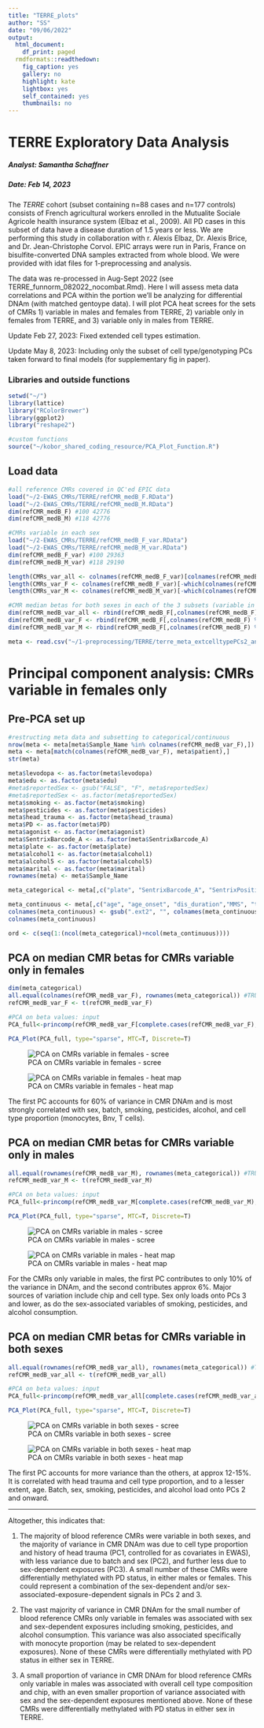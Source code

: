 ```yaml
---
title: "TERRE_plots"
author: "SS"
date: "09/06/2022"
output:
  html_document:
    df_print: paged
  rmdformats::readthedown:
    fig_caption: yes
    gallery: no
    highlight: kate
    lightbox: yes
    self_contained: yes
    thumbnails: no
---
```

TERRE Exploratory Data Analysis
===============================================================

##### Analyst: Samantha Schaffner
##### Date: Feb 14, 2023

The *TERRE* cohort (subset containing n=88 cases and n=177 controls) consists of French agricultural workers enrolled in the Mutualite Sociale Agricole health insurance system (Elbaz et al., 2009). All PD cases in this subset of data have a disease duration of 1.5 years or less. We are performing this study in collaboration with r. Alexis Elbaz, Dr. Alexis Brice, and Dr. Jean-Christophe Corvol. EPIC arrays were run in Paris, France on bisulfite-converted DNA samples extracted from whole blood. We were provided with idat files for 1-preprocessing and analysis.

The data was re-processed in Aug-Sept 2022 (see TERRE_funnorm_082022_nocombat.Rmd). Here I will assess meta data correlations and PCA within the portion we'll be analyzing for differential DNAm (with matched gentoype data). I will plot PCA heat screes for the sets of CMRs 1) variable in males and females from TERRE, 2) variable only in females from TERRE, and 3) variable only in males from TERRE.

Update Feb 27, 2023: Fixed extended cell types estimation.

Update May 8, 2023: Including only the subset of cell type/genotyping PCs taken forward to final models (for supplementary fig in paper).

### Libraries and outside functions
```r
setwd("~/")
library(lattice)
library("RColorBrewer")
library(ggplot2)
library("reshape2")

#custom functions
source("~/kobor_shared_coding_resource/PCA_Plot_Function.R")
```

## Load data 
```r
#all reference CMRs covered in QC'ed EPIC data
load("~/2-EWAS_CMRs/TERRE/refCMR_medB_F.RData")
load("~/2-EWAS_CMRs/TERRE/refCMR_medB_M.RData")
dim(refCMR_medB_F) #100 42776
dim(refCMR_medB_M) #118 42776

#CMRs variable in each sex
load("~/2-EWAS_CMRs/TERRE/refCMR_medB_F_var.RData")
load("~/2-EWAS_CMRs/TERRE/refCMR_medB_M_var.RData")
dim(refCMR_medB_F_var) #100 29363
dim(refCMR_medB_M_var) #118 29190

length(CMRs_var_all <- colnames(refCMR_medB_F_var)[colnames(refCMR_medB_F_var) %in% colnames(refCMR_medB_M_var)]) #28172
length(CMRs_var_F <- colnames(refCMR_medB_F_var)[-which(colnames(refCMR_medB_F_var) %in% colnames(refCMR_medB_M_var))]) #1191
length(CMRs_var_M <- colnames(refCMR_medB_M_var)[-which(colnames(refCMR_medB_M_var) %in% colnames(refCMR_medB_F_var))]) #1018

#CMR median betas for both sexes in each of the 3 subsets (variable in one or both sexes)
dim(refCMR_medB_var_all <- rbind(refCMR_medB_F[,colnames(refCMR_medB_F) %in% CMRs_var_all], refCMR_medB_M[,colnames(refCMR_medB_M) %in% CMRs_var_all])) #218 28172
dim(refCMR_medB_var_F <- rbind(refCMR_medB_F[,colnames(refCMR_medB_F) %in% CMRs_var_F], refCMR_medB_M[,colnames(refCMR_medB_M) %in% CMRs_var_F])) #218 1191
dim(refCMR_medB_var_M <- rbind(refCMR_medB_F[,colnames(refCMR_medB_F) %in% CMRs_var_M], refCMR_medB_M[,colnames(refCMR_medB_M) %in% CMRs_var_M])) #218 1018

meta <- read.csv("~/1-preprocessing/TERRE/terre_meta_extcelltypePCs2_ancestryPCs_complete.csv")
```

# Principal component analysis: CMRs variable in females only

## Pre-PCA set up
```r
#restructing meta data and subsetting to categorical/continuous
nrow(meta <- meta[meta$Sample_Name %in% colnames(refCMR_medB_var_F),]) #218
meta <- meta[match(colnames(refCMR_medB_var_F), meta$patient),]
str(meta)

meta$levodopa <- as.factor(meta$levodopa)
meta$edu <- as.factor(meta$edu)
#meta$reportedSex <- gsub("FALSE", "F", meta$reportedSex)
#meta$reportedSex <- as.factor(meta$reportedSex)
meta$smoking <- as.factor(meta$smoking)
meta$pesticides <- as.factor(meta$pesticides)
meta$head_trauma <- as.factor(meta$head_trauma)
meta$PD <- as.factor(meta$PD)
meta$agonist <- as.factor(meta$agonist)
meta$SentrixBarcode_A <- as.factor(meta$SentrixBarcode_A)
meta$plate <- as.factor(meta$plate)
meta$alcohol1 <- as.factor(meta$alcohol1)
meta$alcohol5 <- as.factor(meta$alcohol5)
meta$marital <- as.factor(meta$marital)
rownames(meta) <- meta$Sample_Name

meta_categorical <- meta[,c("plate", "SentrixBarcode_A", "SentrixPosition_A", "Sample_Well", "reportedSex", "PD", "ethnicity", "levodopa", "agonist", "edu", "smoking", "pesticides", "head_trauma", "marital", "alcohol1", "alcohol5")]

meta_continuous <- meta[,c("age", "age_onset", "dis_duration","MMS", "time_sto", "bmi","alcohol2", "alcohol3", "alcohol4", "Neu.ext2", "Eos.ext2", "Bas.ext2", "Mono.ext2", "Bnv.ext2", "Bmem.ext2", "CD4nv.ext2", "CD4mem.ext2", "Treg.ext2", "CD8nv.ext2", "CD8mem.ext2", "NK.ext2", "CTP_PC1", "CTP_PC2", "CTP_PC3", "CTP_PC4", "CTP_PC5","CTP_PC6","ancestryPC1", "ancestryPC2", "ancestryPC3")]
colnames(meta_continuous) <- gsub(".ext2", "", colnames(meta_continuous))
colnames(meta_continuous)

ord <- c(seq(1:(ncol(meta_categorical)+ncol(meta_continuous))))
```

## PCA on median CMR betas for CMRs variable only in females
```r
dim(meta_categorical)
all.equal(colnames(refCMR_medB_var_F), rownames(meta_categorical)) #TRUE
refCMR_medB_var_F <- t(refCMR_medB_var_F)

#PCA on beta values: input
PCA_full<-princomp(refCMR_medB_var_F[complete.cases(refCMR_medB_var_F),])

PCA_Plot(PCA_full, type="sparse", MTC=T, Discrete=T)
```
![PCA on CMRs variable in females - scree](/home1/NEURO/schaffner/2-EWAS_CMRs/TERRE/var_CMRs_by_sex/PCA_var_CMRs_F_scree_ext2.png)

![PCA on CMRs variable in females - heat map](/home1/NEURO/schaffner/2-EWAS_CMRs/TERRE/var_CMRs_by_sex/PCA_var_CMRs_F_heat_legend_ext2_v2.png)

The first PC accounts for 60% of variance in CMR DNAm and is most strongly correlated with sex, batch, smoking, pesticides, alcohol, and cell type proportion (monocytes, Bnv, T cells).

## PCA on median CMR betas for CMRs variable only in males
```r
all.equal(rownames(refCMR_medB_var_M), rownames(meta_categorical)) #TRUE
refCMR_medB_var_M <- t(refCMR_medB_var_M)

#PCA on beta values: input
PCA_full<-princomp(refCMR_medB_var_M[complete.cases(refCMR_medB_var_M),])

PCA_Plot(PCA_full, type="sparse", MTC=T, Discrete=T)
```
![PCA on CMRs variable in males - scree](/home1/NEURO/schaffner/2-EWAS_CMRs/TERRE/var_CMRs_by_sex/PCA_var_CMRs_M_scree_ext2.png)

![PCA on CMRs variable in males - heat map](/home1/NEURO/schaffner/2-EWAS_CMRs/TERRE/var_CMRs_by_sex/PCA_var_CMRs_M_heat_legend_ext2_v2.png)

For the CMRs only variable in males, the first PC contributes to only 10% of the variance in DNAm, and the second contributes approx 6%. Major sources of variation include chip and cell type. Sex only loads onto PCs 3 and lower, as do the sex-associated variables of smoking, pesticides, and alcohol consumption.

## PCA on median CMR betas for CMRs variable in both sexes
```r
all.equal(rownames(refCMR_medB_var_all), rownames(meta_categorical)) #TRUE
refCMR_medB_var_all <- t(refCMR_medB_var_all)

#PCA on beta values: input
PCA_full<-princomp(refCMR_medB_var_all[complete.cases(refCMR_medB_var_all),])

PCA_Plot(PCA_full, type="sparse", MTC=T, Discrete=T)
```
![PCA on CMRs variable in both sexes - scree](/home1/NEURO/schaffner/2-EWAS_CMRs/TERRE/var_CMRs_by_sex/PCA_var_CMRs_all_scree_ext2.png)

![PCA on CMRs variable in both sexes - heat map](/home1/NEURO/schaffner/2-EWAS_CMRs/TERRE/var_CMRs_by_sex/PCA_var_CMRs_all_heat_legend_ext2_v2.png)

The first PC accounts for more variance than the others, at approx 12-15%. It is correlated with head trauma and cell type proportion, and to a lesser extent, age. Batch, sex, smoking, pesticides, and alcohol load onto PCs 2 and onward.

---

Altogether, this indicates that:

1. The majority of blood reference CMRs were variable in both sexes, and the majority of variance in CMR DNAm was due to cell type proportion and history of head trauma (PC1, controlled for as covariates in EWAS), with less variance due to batch and sex (PC2), and further less due to sex-dependent exposures (PC3). A small number of these CMRs were differentially methylated with PD status, in either males or females. This could represent a combination of the sex-dependent and/or sex-associated-exposure-dependent signals in PCs 2 and 3.

2. The vast majority of variance in CMR DNAm for the small number of blood reference CMRs only variable in females was associated with sex and sex-dependent exposures including smoking, pesticides, and alcohol consumption. This variance was also associated specifically with monocyte proportion (may be related to sex-dependent exposures). None of these CMRs were differentially methylated with PD status in either sex in TERRE.

3. A small proportion of variance in CMR DNAm for blood reference CMRs only variable in males was associated with overall cell type composition and chip, with an even smaller proportion of variance associated with sex and the sex-dependent exposures mentioned above. None of these CMRs were differentially methylated with PD status in either sex in TERRE.


